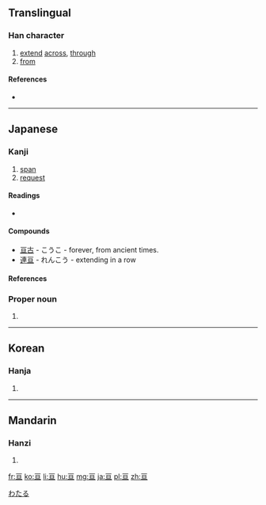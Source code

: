 {{also|亙}}<!-- may be replaced by zh-forms -->
==Translingual==

===Han character===
{{Han char|rn=7|rad=二|as=04|sn=6|four=|canj=一日一 (MAM)|ids=⿱[[一]][[旦]]}}

# [[extend]] [[across]], [[through]]
# [[from]]

====References====
* {{Han ref|kx=0087.040|dkj=00262|dj=0183.100|hdz=10017.160|uh=4E98|ud=20120}}

----

==Japanese==
{{ja-forms|[[亘]]|[[亘]]|[[亙]]}}

===Kanji===
{{ja-kanji|grade=n|rs=二04}}

# [[span]] 
# [[request]]

====Readings====
* {{ja-readings|on=[[せん]] (sen), [[かん]] (kan), [[こう]] (kō)|kun=[[もとめる]] (motomeru), [[わたる]] ([[亘る]], wataru)|nanori=[[せん]] (sen), [[のぶ]] (nobu), [[とおる]] (tōru), [[わたり]] (watari), [[ひろし]] (hiroshi) }}

====Compounds====
* [[亘古]] -  こうこ - forever, from ancient times.
* [[連亘]] - れんこう - extending in a row

====References====
{{ja-kref
|jis= 4F4B
|ku= 4743
|shift = 986a
|euc=
|freq= 1728
|nelson= 30 
|newnelson= 79 
|halpern= 1939 
|kld= 1232
|heisig= 32
|tuttle= 4c2.4
}}

===Proper noun===
{{ja-pos|k|proper|hira=わたる|rom=Wataru}}

# {{given name|male|lang=ja}}

[[Category:Japanese male given names|わたる]]

----

==Korean==

===Hanja===
{{ko-hanja|hangeul=[[선]], [[환]]|rv=seon, hwan|mr=sŏn, hwan}}

# {{defn|lang=ko|sort=二04}}

----

==Mandarin==

===Hanzi===
{{cmn-hanzi|pin=[[gèn]] ([[gen4]])|wg=ken<sup>4</sup>}}

# {{defn|lang=cmn|sort=二04}}

[[fr:亘]]
[[ko:亘]]
[[li:亘]]
[[hu:亘]]
[[mg:亘]]
[[ja:亘]]
[[pl:亘]]
[[zh:亘]]